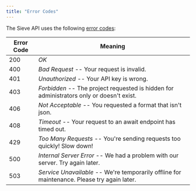 ```yaml
---
title: "Error Codes"
---
```


The Sieve API uses the following [error codes](https://developer.mozilla.org/en-US/docs/Web/HTTP/Status):

| Error Code | Meaning |
| ---- | ----- |
| 200 | *OK* |
| 400 | *Bad Request* -- Your request is invalid. |
| 401 | *Unauthorized* -- Your API key is wrong. |
| 403 | *Forbidden* -- The project requested is hidden for administrators only or doesn't exist. |
| 406 | *Not Acceptable* -- You requested a format that isn't json. |
| 408 | *Timeout* -- Your request to an await endpoint has timed out. |
| 429 | *Too Many Requests* -- You're sending requests too quickly! Slow down! |
| 500 | *Internal Server Error* -- We had a problem with our server. Try again later. |
| 503 | *Service Unavailable* -- We're temporarily offline for maintenance. Please try again later. |